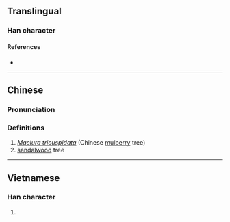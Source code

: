 {{character info/new}}
==Translingual==

===Han character===
{{Han char|rn=75|rad=木|as=13|sn=17|four=|canj=DJJJ|ids=⿰木幹}}

====References====
* {{Han ref|kx=0556.200|dkj=15652|dj=0945.350|hdz=21299.100|uh=6A8A|ud=27274}}

----

==Chinese==
{{zh-forms}}

===Pronunciation===
{{zh-pron
|m=gàn
|c=gon1
|mc=y
|oc=y
|cat=
}}

===Definitions===
{{zh-hanzi}}

# ''[[w:Maclura tricuspidata|Maclura tricuspidata]]'' (Chinese [[mulberry]] tree)
# [[sandalwood]] tree

{{zh-cat|Trees}}

----

==Vietnamese==

===Han character===
{{vi-hantu|rs=木13|[[gán]], [[cán]]}}

# {{defn|lang=vi|sort=木13}}